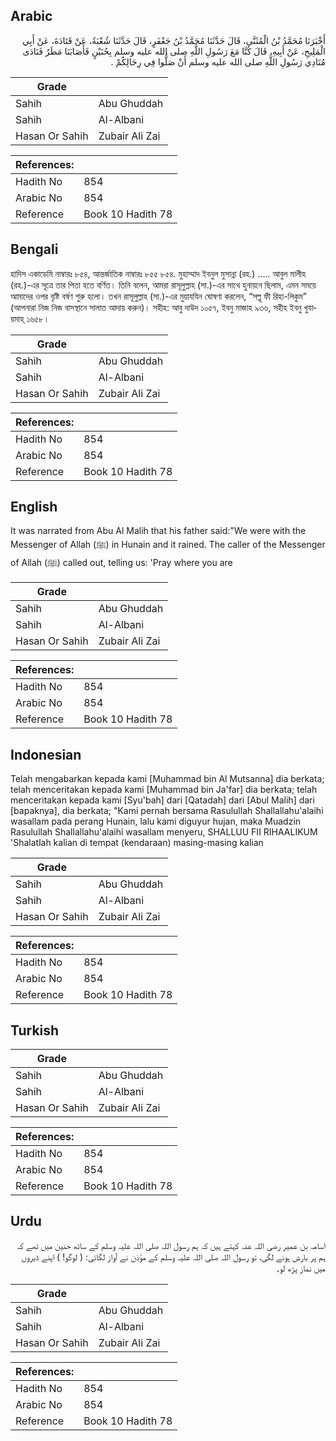 ## Arabic


<div dir="rtl" lang="ar" style={{fontSize:'larger',backgroundColor:'#f8f9fa',padding:20}}>
أَخْبَرَنَا مُحَمَّدُ بْنُ الْمُثَنَّى، قَالَ حَدَّثَنَا مُحَمَّدُ بْنُ جَعْفَرٍ، قَالَ حَدَّثَنَا شُعْبَةُ، عَنْ قَتَادَةَ، عَنْ أَبِي الْمَلِيحِ، عَنْ أَبِيهِ، قَالَ كُنَّا مَعَ رَسُولِ اللَّهِ صلى الله عليه وسلم بِحُنَيْنٍ فَأَصَابَنَا مَطَرٌ فَنَادَى مُنَادِي رَسُولِ اللَّهِ صلى الله عليه وسلم أَنْ صَلُّوا فِي رِحَالِكُمْ ‏.‏
</div>
<div style={{backgroundColor:'#f8f9fa',padding:20, marginBottom: 10}}><table> <thead> <tr> <th>Grade</th> <th></th> </tr> </thead> <tbody> <tr><td>Sahih</td><td>Abu Ghuddah</td></tr><tr><td>Sahih</td><td>Al-Albani</td></tr><tr><td>Hasan Or Sahih</td><td>Zubair Ali Zai</td></tr></tbody></table><table> <thead> <tr> <th>References:</th> <th></th> </tr> </thead> <tbody><tr><td>Hadith No</td><td>854</td></tr><tr><td>Arabic No</td><td>854</td></tr><tr><td>Reference</td><td>Book 10 Hadith 78</td></tr></tbody></table></div>

## Bengali


<div dir="ltr" lang="bn" style={{fontSize:'larger',backgroundColor:'#f8f9fa',padding:20}}>
হাদিস একাডেমি নাম্বারঃ ৮৫৪, আন্তর্জাতিক নাম্বারঃ ৮৫৫ ৮৫৪. মুহাম্মাদ ইবনুল মুসান্না (রহ.) ..... আবুল মালীহ (রহ.)-এর সূত্রে তার পিতা হতে বর্ণিত। তিনি বলেন, আমরা রাসূলুল্লাহ (সা.)-এর সাথে হুনায়নে ছিলাম, এমন সময়ে আমাদের ওপর বৃষ্টি বর্ষণ শুরু হলো। তখন রাসূলুল্লাহ (সা.)-এর মুয়াযযিন ঘোষণা করলেন, “সল্লূ ফী রিহা-লিকুম” (আপনারা নিজ নিজ বাসস্থানে সালাত আদায় করুন)। সহীহ: আবু দাউদ ১০৫৭, ইবনু মাজাহ ৯৩৬, সহীহ ইবনু খুযায়মাহ্ ১৬৫৮।
</div>
<div style={{backgroundColor:'#f8f9fa',padding:20, marginBottom: 10}}><table> <thead> <tr> <th>Grade</th> <th></th> </tr> </thead> <tbody> <tr><td>Sahih</td><td>Abu Ghuddah</td></tr><tr><td>Sahih</td><td>Al-Albani</td></tr><tr><td>Hasan Or Sahih</td><td>Zubair Ali Zai</td></tr></tbody></table><table> <thead> <tr> <th>References:</th> <th></th> </tr> </thead> <tbody><tr><td>Hadith No</td><td>854</td></tr><tr><td>Arabic No</td><td>854</td></tr><tr><td>Reference</td><td>Book 10 Hadith 78</td></tr></tbody></table></div>

## English


<div dir="ltr" lang="en" style={{fontSize:'larger',backgroundColor:'#f8f9fa',padding:20}}>
It was narrated from Abu Al Malih that his father said:"We were with the Messenger of Allah (ﷺ) in Hunain and it rained. The caller of the Messenger of Allah (ﷺ) called out, telling us: 'Pray where you are
</div>
<div style={{backgroundColor:'#f8f9fa',padding:20, marginBottom: 10}}><table> <thead> <tr> <th>Grade</th> <th></th> </tr> </thead> <tbody> <tr><td>Sahih</td><td>Abu Ghuddah</td></tr><tr><td>Sahih</td><td>Al-Albani</td></tr><tr><td>Hasan Or Sahih</td><td>Zubair Ali Zai</td></tr></tbody></table><table> <thead> <tr> <th>References:</th> <th></th> </tr> </thead> <tbody><tr><td>Hadith No</td><td>854</td></tr><tr><td>Arabic No</td><td>854</td></tr><tr><td>Reference</td><td>Book 10 Hadith 78</td></tr></tbody></table></div>

## Indonesian


<div dir="ltr" lang="id" style={{fontSize:'larger',backgroundColor:'#f8f9fa',padding:20}}>
Telah mengabarkan kepada kami [Muhammad bin Al Mutsanna] dia berkata; telah menceritakan kepada kami [Muhammad bin Ja'far] dia berkata; telah menceritakan kepada kami [Syu'bah] dari [Qatadah] dari [Abul Malih] dari [bapaknya], dia berkata; "Kami pernah bersama Rasulullah Shallallahu'alaihi wasallam pada perang Hunain, lalu kami diguyur hujan, maka Muadzin Rasulullah Shallallahu'alaihi wasallam menyeru, SHALLUU FII RIHAALIKUM 'Shalatlah kalian di tempat (kendaraan) masing-masing kalian
</div>
<div style={{backgroundColor:'#f8f9fa',padding:20, marginBottom: 10}}><table> <thead> <tr> <th>Grade</th> <th></th> </tr> </thead> <tbody> <tr><td>Sahih</td><td>Abu Ghuddah</td></tr><tr><td>Sahih</td><td>Al-Albani</td></tr><tr><td>Hasan Or Sahih</td><td>Zubair Ali Zai</td></tr></tbody></table><table> <thead> <tr> <th>References:</th> <th></th> </tr> </thead> <tbody><tr><td>Hadith No</td><td>854</td></tr><tr><td>Arabic No</td><td>854</td></tr><tr><td>Reference</td><td>Book 10 Hadith 78</td></tr></tbody></table></div>

## Turkish


<div dir="ltr" lang="tr" style={{fontSize:'larger',backgroundColor:'#f8f9fa',padding:20}}>

</div>
<div style={{backgroundColor:'#f8f9fa',padding:20, marginBottom: 10}}><table> <thead> <tr> <th>Grade</th> <th></th> </tr> </thead> <tbody> <tr><td>Sahih</td><td>Abu Ghuddah</td></tr><tr><td>Sahih</td><td>Al-Albani</td></tr><tr><td>Hasan Or Sahih</td><td>Zubair Ali Zai</td></tr></tbody></table><table> <thead> <tr> <th>References:</th> <th></th> </tr> </thead> <tbody><tr><td>Hadith No</td><td>854</td></tr><tr><td>Arabic No</td><td>854</td></tr><tr><td>Reference</td><td>Book 10 Hadith 78</td></tr></tbody></table></div>

## Urdu


<div dir="rtl" lang="ur" style={{fontSize:'larger',backgroundColor:'#f8f9fa',padding:20}}>
اسامہ بن عمیر رضی اللہ عنہ کہتے ہیں کہ ہم رسول اللہ صلی اللہ علیہ وسلم کے ساتھ حنین میں تھے کہ ہم پر بارش ہونے لگی، تو رسول اللہ صلی اللہ علیہ وسلم کے مؤذن نے آواز لگائی: ( لوگو! ) اپنے ڈیروں میں نماز پڑھ لو۔
</div>
<div style={{backgroundColor:'#f8f9fa',padding:20, marginBottom: 10}}><table> <thead> <tr> <th>Grade</th> <th></th> </tr> </thead> <tbody> <tr><td>Sahih</td><td>Abu Ghuddah</td></tr><tr><td>Sahih</td><td>Al-Albani</td></tr><tr><td>Hasan Or Sahih</td><td>Zubair Ali Zai</td></tr></tbody></table><table> <thead> <tr> <th>References:</th> <th></th> </tr> </thead> <tbody><tr><td>Hadith No</td><td>854</td></tr><tr><td>Arabic No</td><td>854</td></tr><tr><td>Reference</td><td>Book 10 Hadith 78</td></tr></tbody></table></div>